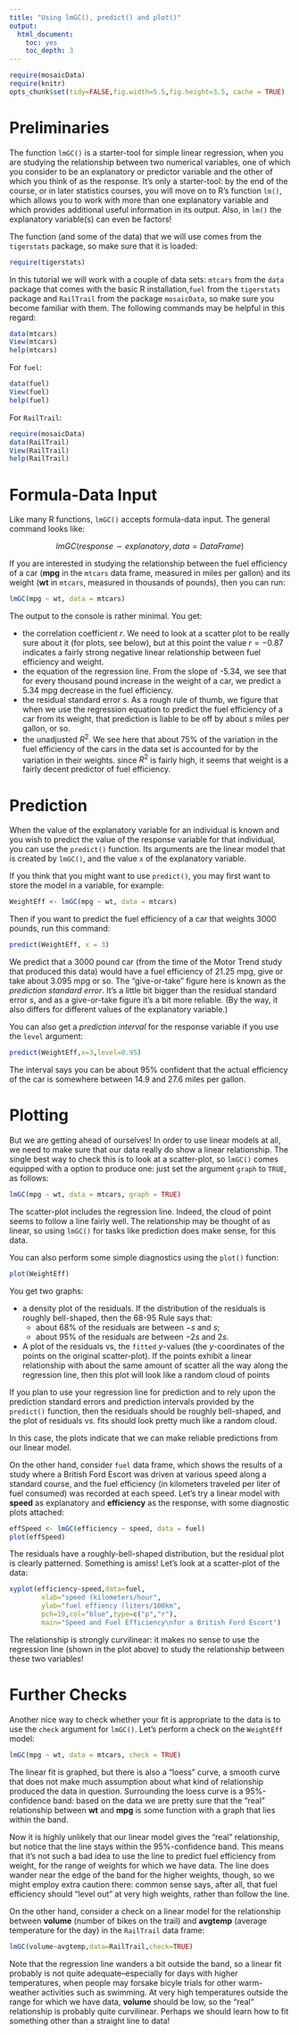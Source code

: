 ```yaml
---
title: "Using lmGC(), predict() and plot()"
output:
  html_document:
    toc: yes
    toc_depth: 3
---
```


```r
require(mosaicData)
require(knitr)
opts_chunk$set(tidy=FALSE,fig.width=5.5,fig.height=3.5, cache = TRUE)
```
 
# Preliminaries
 
The function `lmGC()` is a starter-tool for simple linear regression, when you are studying the relationship between two numerical variables, one of which you consider to be an explanatory or predictor variable and the other of which you think of as the response.  It's only a starter-tool:  by the end of the course, or in later statistics courses, you will move on to R's function `lm()`, which allows you to work with more than one explanatory variable and which provides additional useful information in its output.  Also, in `lm()` the explanatory variable(s) can even be factors!
 
The function (and some of the data) that we will use comes from the `tigerstats` package, so make sure that it is loaded:
 
```r
require(tigerstats)
```


In this tutorial we will work with a couple of data sets:  `mtcars` from the `data` package that comes with the basic R installation,`fuel` from the `tigerstats` package and `RailTrail` from the package `mosaicData`, so make sure you become familiar with them.  The following commands may be helpful in this regard:
 
```r
data(mtcars)
View(mtcars)
help(mtcars)
```

 
For `fuel`:

```r
data(fuel)
View(fuel)
help(fuel)
```

For `RailTrail`:

```r
require(mosaicData)
data(RailTrail)
View(RailTrail)
help(RailTrail)
```
 
 
# Formula-Data Input
 
Like many R functions, `lmGC()` accepts formula-data input.  The general command looks like:
 
$$lmGC(response \sim explanatory, data = DataFrame)$$

If you are interested in studying the relationship between the fuel efficiency of a car (**mpg** in the `mtcars` data frame, measured in miles per gallon) and its weight (**wt** in `mtcars`, measured in thousands of pounds), then you  can run:
 
```r
lmGC(mpg ~ wt, data = mtcars)
```

 
The output to the console is rather minimal.  You get:
 
* the correlation coefficient $r$.  We need to look at a scatter plot to be really sure about it (for plots, see below), but at this point the value $r = -0.87$ indicates a fairly strong negative linear relationship between fuel efficiency and weight.
* the equation of the regression line.  From the slope of -5.34, we see that for every thousand pound increase in the weight of a car, we predict a 5.34 mpg decrease in the fuel efficiency.
* the residual standard error $s$.  As a rough rule of thumb, we figure that when we use the regression equation to predict the fuel efficiency of a car from its weight, that prediction is liable to be off by about $s$ miles per gallon, or so.
* the unadjusted $R^2$.  We see here that about 75% of the variation in the fuel efficiency of the cars in the data set is accounted for by the variation in their weights.  since $R^2$ is fairly high, it seems that weight is a fairly decent predictor of fuel efficiency.
 
# Prediction
 
When the value of the explanatory variable for an individual is known and you wish to predict the value of the response variable for that individual, you can use the `predict()` function.  Its arguments are the linear model that is created by `lmGC()`, and the value `x` of the explanatory variable.
 
If you think that you might want to use `predict()`, you may first want to store the model in a variable, for example:
 
```r
WeightEff <- lmGC(mpg ~ wt, data = mtcars)
```
 
Then if you want to predict the fuel efficiency of a car that weights 3000 pounds, run this command:
 
```r
predict(WeightEff, x = 3)
```

 
We predict that a 3000 pound car (from the time of the Motor Trend study that produced this data) would have a fuel efficiency of 21.25 mpg, give or take about 3.095 mpg or so.  The "give-or-take" figure here is known as the *prediction standard error*.  It's a little bit bigger than the residual standard error $s$, and as a give-or-take figure it's a bit more reliable.  (By the way, it also differs for different values of the explanatory variable.)

You can also get a *prediction interval* for the response variable if you use the `level` argument:

```r
predict(WeightEff,x=3,level=0.95)
```

The interval says you can be about 95% confident that the actual efficiency of the car is somewhere between 14.9 and 27.6 miles per gallon.

 
# Plotting
 
But we are getting ahead of ourselves!  In order to use linear models at all, we need to make sure that our data really do show a linear relationship.  The single best way to check this is to look at a scatter-plot, so `lmGC()` comes equipped with a option to produce one:  just set the argument `graph` to `TRUE`, as follows:
 
```r
lmGC(mpg ~ wt, data = mtcars, graph = TRUE)
```

 
The scatter-plot includes the regression line. Indeed, the cloud of point seems to follow a line fairly well.  The relationship may be thought of as linear, so using `lmGC()` for tasks like prediction does make sense, for this data.
 
You can also perform some simple diagnostics using the `plot()` function:
 
```r
plot(WeightEff)
```


You get two graphs:
 
* a density plot of the residuals.  If the distribution of the residuals is roughly bell-shaped, then the 68-95 Rule says that:
    * about 68% of the residuals are between $-s$ and $s$;
    * about 95% of the residuals are between $-2s$ and $2s$.
* A plot of the residuals vs, the ``fitted`` $y$-values (the $y$-coordinates of the points on the original scatter-plot).  If the points exhibit a linear relationship with about the same amount of scatter all the way along the regression line, then this plot will look like a random cloud of points

If you plan to use your regression line for prediction and to rely upon the prediction standard errors and prediction intervals provided by the `predict()` function, then the residuals should be roughly bell-shaped, and the plot of residuals vs. fits should look pretty much like a random cloud.

In this case, the plots indicate that we can make reliable predictions from our linear model.
 
On the other hand, consider `fuel` data frame, which shows the results of a study where a British Ford Escort was driven at various speed along a standard course, and the fuel efficiency (in kilometers traveled per liter of fuel consumed) was recorded at each speed.  Let's try a linear model with **speed** as explanatory and **efficiency** as the response, with some diagnostic plots attached:
 
```r
effSpeed <- lmGC(efficiency ~ speed, data = fuel)
plot(effSpeed)
```

The residuals have a roughly-bell-shaped distribution, but the residual plot is clearly patterned.  Something is amiss!  Let's look at a scatter-plot of the data:
 
```r
xyplot(efficiency~speed,data=fuel,
        xlab="speed (kilometers/hour",
        ylab="fuel effiency (liters/100km",
        pch=19,col="blue",type=c("p","r"),
        main="Speed and Fuel Efficiency\nfor a British Ford Escort")
```

 
The relationship is strongly curvilinear:  it makes no sense to use the regression line (shown in the plot above) to study the relationship between these two variables!

# Further Checks

Another nice way to check whether your fit is appropriate to the data is to use the `check` argument for `lmGC()`.  Let's perform a check on the `WeightEff` model:

```r
lmGC(mpg ~ wt, data = mtcars, check = TRUE)
```

The linear fit is graphed, but there is also a "loess" curve, a smooth curve that does not make much assumption about what kind of relationship produced the data in question.  Surrounding the loess curve is a 95%-confidence band:  based on the data we are pretty sure that the "real" relationship between **wt** and **mpg** is some function with a graph that lies within the band.

Now it is highly unlikely that our linear model gives the "real" relationship, but notice that the line stays within the 95%-confidence band.  This means that it's not such a bad idea to use the line to predict fuel efficiency from weight, for the range of weights for which we have data.  The line does wander near the edge of the band for the higher weights, though, so we might employ extra caution there:  common sense says, after all, that fuel efficiency should "level out" at very high weights, rather than follow the line.

On the other hand, consider a check on a linear model for the relationship between **volume** (number of bikes on the trail) and **avgtemp** (average temperature for the day) in the `RailTrail` data frame:

```r
lmGC(volume~avgtemp,data=RailTrail,check=TRUE)
```

Note that the regression line wanders a bit outside the band, so a linear fit probably is not quite adequate--especially for days with higher temperatures, when people may forsake bicyle trials for other warm-weather activities such as swimming.  At very high temperatures outside the range for which we have data, **volume** should be low, so the "real" relationship is probably quite curvilinear.  Perhaps we should learn how to fit something other than a straight line to data!

